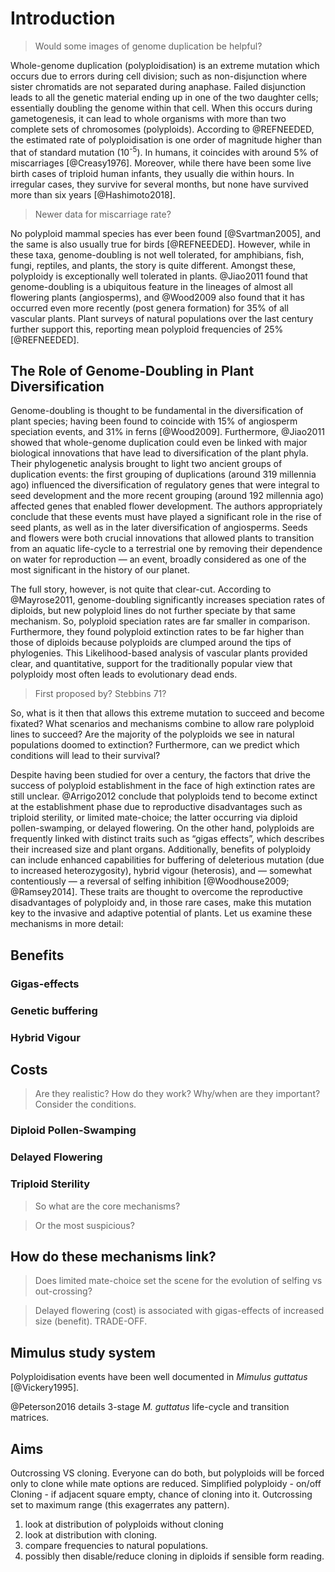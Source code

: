 <!-- BD: You've identified several really relevant costs and benefits to polyploidy. I think it would be good to think about them all individually, and which ones you think are likely to be most important or most interesting. A good theory dissertation or manuscript doesn't need to look at everything. Actually, I think that a lot of really good theory work focuses on one mechanism of interest to understand it more clearly (much like an experiment might try to test how one factor affects something in a system). One useful approach for you might be to try pin down what you think is the most interesting process affecting polyploidy (after doing some background reading on each), or the one that sounds most suspicious (i.e., if you read something and think -- "that doesn't sound completely plausible -- what if x, y, or z?"). If you were to show, for example, that pollen swamping is unlikely under most conditions (all else being equal), that would be enough for a good paper. You could also think about interesting ways to link the costs and benefits -- maybe, e.g., pollen swamping is important because it is predicted to cause selection for reversal of selfing inhibition (again, all else being equal). --->

<!--- BD: I'm starting to think that it might help to narrow down a bit on one or two mechanisms that you find most interesting or potentially fruitful in terms of theoretical questions. You've got a really good grasp of what ideas have been proposed for the costs and benefits of polyploidy. There are a lot of interesting places you can go to from here. The most difficult would be to introduce an entirely new idea of how polyploidy might arise and spread (new costs or benefits), assuming one(s) exists. The second most difficult would probably be to show that one or more of these costs and benefits hypothesised do not actually make sense -- i.e., that the prediction (hypothesis) does not follow logically from the starting assumptions. A bit more manageable for a dissertation would be to try to flesh out one or two of these mechanisms and ask some questions about the conditions that it specifically is predicted to contribute substantially to diversification of polyploids -- e.g., are there reasons to think that pollen swamping will lead to dead ends under some conditions, but diversification (or at least not dead ends) under others? --->

# Introduction {#intro}

> Would some images of genome duplication be helpful?

Whole-genome duplication (polyploidisation) is an extreme mutation which occurs due to errors during cell division; such as non-disjunction where sister chromatids are not separated during anaphase. 
Failed disjunction leads to all the genetic material ending up in one of the two daughter cells; essentially doubling the genome within that cell.
When this occurs during gametogenesis, it can lead to whole organisms with more than two complete sets of chromosomes (polyploids).
According to @REFNEEDED, the estimated rate of polyploidisation is one order of magnitude higher than that of standard mutation (10^-5^).
In humans, it coincides with around 5% of miscarriages [@Creasy1976]. 
Moreover, while there have been some live birth cases of triploid human infants, they usually die within hours. 
In irregular cases, they survive for several months, but none have survived more than six years [@Hashimoto2018]. 

> Newer data for miscarriage rate?

No polyploid mammal species has ever been found [@Svartman2005], and the same is also usually true for birds [@REFNEEDED].
However, while in these taxa, genome-doubling is not well tolerated, for amphibians, fish, fungi, reptiles, and plants, the story is quite different. 
Amongst these, polyploidy is exceptionally well tolerated in plants. 
@Jiao2011 found that genome-doubling is a ubiquitous feature in the lineages of almost all flowering plants (angiosperms), and @Wood2009 also found that it has occurred even more recently (post genera formation) for 35% of all vascular plants. 
Plant surveys of natural populations over the last century further support this, reporting mean polyploid frequencies of 25% [@REFNEEDED]. 

## The Role of Genome-Doubling in Plant Diversification

Genome-doubling is thought to be fundamental in the diversification of plant species; having been found to coincide with 15% of angiosperm speciation events, and 31% in ferns [@Wood2009]. 
Furthermore, @Jiao2011 showed that whole-genome duplication could even be linked with major biological innovations that have lead to diversification of the plant phyla. 
Their phylogenetic analysis brought to light two ancient groups of duplication events:
the first grouping of duplications (around 319  millennia ago) influenced the diversification of regulatory genes that were integral to seed development and the more recent grouping (around 192 millennia ago) affected genes that enabled flower development. 
The authors appropriately conclude that these events must have played a significant role in the rise of seed plants, as well as in the later diversification of angiosperms. 
Seeds and flowers were both crucial innovations that allowed plants to transition from an aquatic life-cycle to a terrestrial one by removing their dependence on water for reproduction — an event, broadly considered as one of the most significant in the history of our planet.

The full story, however, is not quite that clear-cut.
According to @Mayrose2011, genome-doubling significantly increases speciation rates of diploids, but new polyploid lines do not further speciate by that same mechanism. 
So, polyploid speciation rates are far smaller in comparison. 
Furthermore, they found polyploid extinction rates to be far higher than those of diploids because polyploids are clumped around the tips of phylogenies.
This Likelihood-based analysis of vascular plants provided clear, and quantitative, support for the traditionally popular view that polyploidy most often leads to evolutionary dead ends.

>First proposed by? Stebbins 71?

So, what is it then that allows this extreme mutation to succeed and become fixated? 
What scenarios and mechanisms combine to allow rare polyploid lines to succeed? 
Are the majority of the polyploids we see in natural populations doomed to extinction? 
Furthermore, can we predict which conditions will lead to their survival?

Despite having been studied for over a century, the factors that drive the success of polyploid establishment in the face of high extinction rates are still unclear. 
@Arrigo2012 conclude that polyploids tend to become extinct at the establishment phase due to reproductive disadvantages such as triploid sterility, or limited mate-choice; the latter occurring via diploid pollen-swamping, or delayed flowering. 
On the other hand, polyploids are frequently linked with distinct traits such as "gigas effects", which describes their increased size and plant organs. 
Additionally, benefits of polyploidy can include enhanced capabilities for buffering of deleterious mutation (due to increased heterozygosity), hybrid vigour (heterosis), and — somewhat contentiously — a reversal of selfing inhibition [@Woodhouse2009; @Ramsey2014]. 
These traits are thought to overcome the reproductive disadvantages of polyploidy and, in those rare cases, make this mutation key to the invasive and adaptive potential of plants. Let us examine these mechanisms in more detail:

## Benefits

### Gigas-effects {#gigas}

### Genetic buffering {#buffering}

### Hybrid Vigour {#vigour}

## Costs

> Are they realistic? How do they work? Why/when are they important? Consider the conditions.

### Diploid Pollen-Swamping {#pollen-swamping}

### Delayed Flowering {#flowering}

### Triploid Sterility {#sterility}


> So what are the core mechanisms? 

> Or the most suspicious?

## How do these mechanisms link?

> Does limited mate-choice set the scene for the evolution of selfing vs out-crossing?

> Delayed flowering (cost) is associated with gigas-effects of increased size (benefit). TRADE-OFF.

## Mimulus study system

Polyploidisation events have been well documented in *Mimulus guttatus* [@Vickery1995].

@Peterson2016 details 3-stage *M. guttatus* life-cycle and transition matrices.


## Aims

Outcrossing VS cloning. 
Everyone can do both, but polyploids will be forced only to clone while mate options are reduced.
Simplified polyploidy - on/off
Cloning - if adjacent square empty, chance of cloning into it.
Outcrossing set to maximum range (this exagerrates any pattern).

1. look at distribution of polyploids without cloning
2. look at distribution with cloning.
3. compare frequencies to natural populations.
3. possibly then disable/reduce cloning in diploids if sensible form reading.
